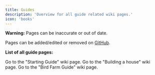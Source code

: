 ```yaml
---
title: Guides
description: 'Overview for all guide related wiki pages.'
icon: 'books'
---
```


<Warning>**Warning:** Pages can be inaccurate or out of date.</Warning>

Pages can be added/edited or removed on [GitHub](https://github.com/discolalo/vinter-wiki).

**List of all guide pages:**

<CardGroup cols={4}>
  <Card
    title="Starting Guide"
    icon="graduation-cap"
    href="/guides/starting_guide"
  >
    Go to the "Starting Guide" wiki page.
  </Card>
  <Card
    title="Building a house"
    icon="house"
    href="/guides/fishing"
  >
    Go to the "Building a house" wiki page.
  </Card>
  <Card
    title="Bird Farm Guide"
    icon="kiwi-bird"
    href="/guides/bird_farm_guide"
  >
    Go to the "Bird Farm Guide" wiki page.
  </Card>
</CardGroup>